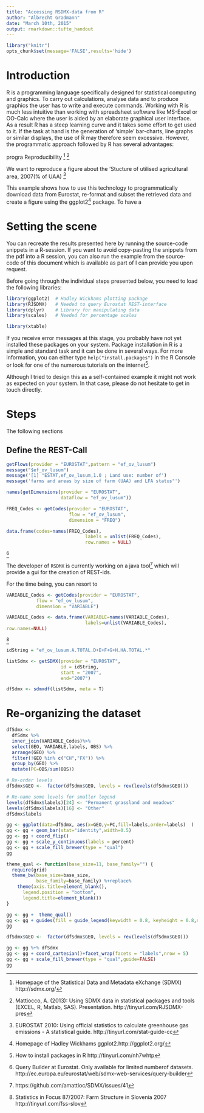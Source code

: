 ```yaml
---
title: "Accessing RSDMX-data from R"
author: "Albrecht Gradmann"
date: "March 10th, 2015"
output: rmarkdown::tufte_handout
---
```

```r
library("knitr")
opts_chunk$set(message='FALSE',results='hide')

```




# Introduction
R is a programming language specifically designed for statistical computing and graphics. To carry out calculations, analyse data and to produce graphics the user has to write and execute commands. Working with R is much less intuitive than working with spreadsheet software like MS-Excel or OO-Calc where the user is aided by an elaborate graphical user interface. As a result R has a steep learning curve and it takes some effort to get used to it. If the task at hand is the generation of 'simple' bar-charts, line graphs or similar displays, the use of R may therefore seem excessive. However, the programmatic approach followed by R has several advantages:
\begin{itemize}
  \item Writing a program  instead of carrying out a series mouse clicks ensures that the work is reproducible. This provides great opportunities for quality control and peer review. 
  \item Computer code created to generate specific figures can often be adapted to address new questions with rather low effort.
  \item Nowadays many data providers offer programmatic interfaces to their databases. This allows to 
\end{itemize}

progra  Reproducibility 
[^sdmxorg]
[^rjsdmx_pres]


We want to reproduce a figure about the 'Stucture of utilised agricultural area, 2007(% of UAA) [^statcc]
\begin{figure}
\label{fig:25_eurostat}
\includegraphics{resources/fig25_eurostat.PNG}
\caption{An equation }
\end{figure}






This example shows how to use this technology to programmatically download data from Eurostat, re-format and subset the retrieved data and create a figure using the ggplot2[^ggplot2] package. To have a 

[^sdmxorg]:Homepage of the Statistical Data and Metadata eXchange (SDMX)  http://sdmx.org/
[^rjsdmx_pres]: Mattiocco, A. (2013): Using SDMX data in statistical packages and tools (EXCEL, R, Matlab, SAS). Presentation. http://tinyurl.com/RJSDMX-pres
[^ggplot2]: Homepage of Hadley Wickhams ggplot2.http://ggplot2.org/
[^statcc]: EUROSTAT 2010: Using official statistics to calculate greenhouse gas emissions - A statistical guide. http://tinyurl.com/stat-guide-cc



# Setting the scene
You can recreate the results presented here by running the source-code snippets in a R-session. If you want to avoid copy-pasting the snippets from the pdf into a R session, you can also run the example from the source-code of this document which is available as part of I can provide you upon request.

Before going through the individual steps presented below, you need to load the following libraries:

```r
library(ggplot2)  # Hadley Wickhams plotting package
library(RJSDMX)   # Needed to query Eurostat REST-interface
library(dplyr)    # Library for manipulating data
library(scales)   # Needed for percentage scales

```
```r
library(xtable)
```
If you receive error messages at this stage, you probably have not yet installed these packages on your system.  Package installation in R is a simple and standard task and it can be done in several ways. For more information, you can either type  `help("install.packages")` in the R Console or look for one of the numerous tutorials on the internet[^howto_install]. 

Although I tried to design this as a self-contained example it might not work as expected on your system. In that case, please do not hesitate to get in touch directly.


[^howto_install]: How to install packages in R http://tinyurl.com/nh7whtp

[^fss-slov]: Statistics in Focus 87/2007: Farm Structure in Slovenia 2007 http://tinyurl.com/fss-slov
 


# Steps
The following sections  

## Define the REST-Call

```r
getFlows(provider = "EUROSTAT",pattern = "ef_ov_lusum")
message("$ef_ov_lusum")
message('[1] "ESTAT,ef_ov_lusum,1.0 ; Land use: number of')
message('farms and areas by size of farm (UAA) and LFA status"')
```

```r
names(getDimensions(provider = "EUROSTAT",
                    dataflow = "ef_ov_lusum"))
```

```r
FREQ_Codes <- getCodes(provider = "EUROSTAT",  
                       flow = "ef_ov_lusum",
                       dimension = "FREQ")

data.frame(codes=names(FREQ_Codes),
                             labels = unlist(FREQ_Codes),
                             row.names = NULL)
```

\begin{figure}
\includegraphics{resources/Eurostat_REST.PNG}
\caption{The Eurostat Data Explorer is organized around the concepts of 'dataflow', 'Dimensions' and 'Codes'. Unfortunately it is not possible to extract the REST-id string from this application.}
\end{figure}


[^restbuild]

The developer of `RSDMX` is currently working on a java tool[^javatool] which will provide a gui for the creation of REST-ids. 

For the time being, you can resort to 



```r
VARIABLE_Codes <- getCodes(provider = "EUROSTAT",
           flow = "ef_ov_lusum",
           dimension = "VARIABLE")

VARIABLE_Codes <- data.frame(VARIABLE=names(VARIABLE_Codes),
                             labels=unlist(VARIABLE_Codes),
row.names=NULL)
```

[^fss-slov]

\begin{figure}
\centering
\includegraphics[width=8cm]{resources/Land_use_by_size_of_the_farms,_Slovenia,_2007.PNG}
\caption{Hierarchical structure of the Size-of-farms statistics at Eurostat. The structure of the dataset does not match the with the one shown in figure \ref{fig:25_eurostat}. }
\end{figure}
```r
idString = "ef_ov_lusum.A.TOTAL.D+E+F+G+H.HA.TOTAL.*"
```




```r
listSdmx <- getSDMX(provider = "EUROSTAT",
                    id = idString,
                    start = "2007",
                    end="2007")

dfSdmx <- sdmxdf(listSdmx, meta = T)
```

[^javatool]:  https://github.com/amattioc/SDMX/issues/41
[^restbuild]: Query Builder at Eurostat. Only available for limited numberof datasets. http://ec.europa.eu/eurostat/web/sdmx-web-services/query-builder
[^fss-slov]: Statistics in Focus 87/2007: Farm Structure in Slovenia 2007 http://tinyurl.com/fss-slov

# Re-organizing the dataset

```r
dfSdmx <- 
  dfSdmx %>%
  inner_join(VARIABLE_Codes)%>%
  select(GEO, VARIABLE,labels, OBS) %>%
  arrange(GEO) %>%
  filter(!GEO %in% c("CH","FX")) %>%
  group_by(GEO) %>%
  mutate(PC=OBS/sum(OBS))

# Re-order levels
dfSdmx$GEO <-  factor(dfSdmx$GEO, levels = rev(levels(dfSdmx$GEO)))

# Re-name some levels for smaller legend
levels(dfSdmx$labels)[24] <- "Permanent grassland and meadows"
levels(dfSdmx$labels)[16] <- "Other"
dfSdmx$labels
```

```r
gg <- ggplot(data=dfSdmx, aes(x=GEO,y=PC,fill=labels,order=labels)  )
gg <- gg + geom_bar(stat="identity",width=0.5) 
gg <- gg + coord_flip() 
gg <- gg + scale_y_continuous(labels = percent)
gg <- gg + scale_fill_brewer(type = "qual")
gg
```



```r
theme_qual <- function(base_size=11, base_family="") {
  require(grid)
  theme_bw(base_size=base_size, 
           base_family=base_family) %+replace%
    theme(axis.title=element_blank(),
      legend.position = "bottom",
      legend.title=element_blank())
}

gg <- gg +  theme_qual()
gg <- gg + guides(fill = guide_legend(keywidth = 0.8, keyheight = 0.8,nrow = 2,byrow = TRUE))  
gg
```

```r


dfSdmx$GEO <-  factor(dfSdmx$GEO, levels = rev(levels(dfSdmx$GEO)))

gg <- gg %+% dfSdmx
gg <- gg + coord_cartesian()+facet_wrap(facets = "labels",nrow = 5)
gg <- gg + scale_fill_brewer(type = "qual",guide=FALSE)
gg
```














